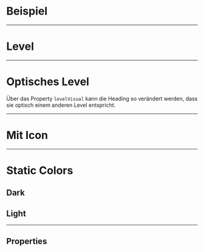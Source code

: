 # Beispiel

<LiveCodeEditor />

---

# Level

<LiveCodeEditor example="levels" editorCollapsed />

---

# Optisches Level

Über das Property `levelVisual` kann die Heading so verändert werden, dass sie
optisch einem anderen Level entspricht.

<LiveCodeEditor example="level-visual" editorCollapsed />

---

# Mit Icon

<LiveCodeEditor example="icon" editorCollapsed />

---

# Static Colors

## Dark

<LiveCodeEditor example="dark" bgColor="light" editorCollapsed />

## Light

<LiveCodeEditor example="light" bgColor="dark" editorCollapsed />

---

## Properties

<PropertiesTables />

